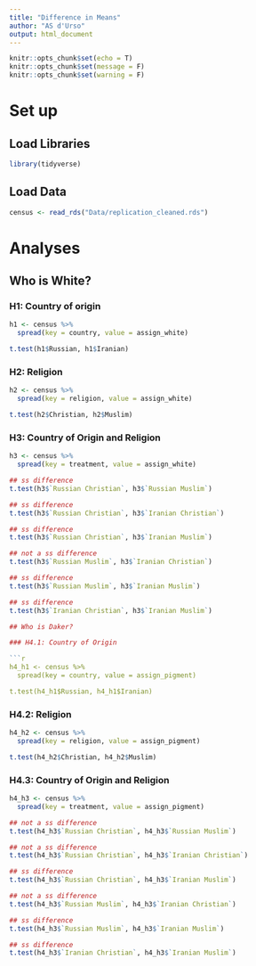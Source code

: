 ```yaml
---
title: "Difference in Means"
author: "AS d'Urso"
output: html_document
---
```


```r
knitr::opts_chunk$set(echo = T)
knitr::opts_chunk$set(message = F)
knitr::opts_chunk$set(warning = F)
```

# Set up 

## Load Libraries
```r
library(tidyverse)
```

## Load Data 

```r
census <- read_rds("Data/replication_cleaned.rds")
```

# Analyses 

## Who is White?

### H1: Country of origin
```r
h1 <- census %>%  
  spread(key = country, value = assign_white)

t.test(h1$Russian, h1$Iranian)
```

### H2: Religion
```r
h2 <- census %>%  
  spread(key = religion, value = assign_white)

t.test(h2$Christian, h2$Muslim)
```

### H3: Country of Origin and Religion 
```r
h3 <- census %>%  
  spread(key = treatment, value = assign_white)

## ss difference
t.test(h3$`Russian Christian`, h3$`Russian Muslim`)  

## ss difference
t.test(h3$`Russian Christian`, h3$`Iranian Christian`) 

## ss difference
t.test(h3$`Russian Christian`, h3$`Iranian Muslim`)  

## not a ss difference
t.test(h3$`Russian Muslim`, h3$`Iranian Christian`)  

## ss difference
t.test(h3$`Russian Muslim`, h3$`Iranian Muslim`)

## ss difference
t.test(h3$`Iranian Christian`, h3$`Iranian Muslim`)

## Who is Daker?

### H4.1: Country of Origin

```r
h4_h1 <- census %>%  
  spread(key = country, value = assign_pigment)

t.test(h4_h1$Russian, h4_h1$Iranian)
```

### H4.2: Religion 

```r
h4_h2 <- census %>%  
  spread(key = religion, value = assign_pigment)

t.test(h4_h2$Christian, h4_h2$Muslim)
```

### H4.3: Country of Origin and Religion

```r
h4_h3 <- census %>% 
  spread(key = treatment, value = assign_pigment)

## not a ss difference
t.test(h4_h3$`Russian Christian`, h4_h3$`Russian Muslim`)  

## not a ss difference
t.test(h4_h3$`Russian Christian`, h4_h3$`Iranian Christian`) 

## ss difference
t.test(h4_h3$`Russian Christian`, h4_h3$`Iranian Muslim`)  

## not a ss difference
t.test(h4_h3$`Russian Muslim`, h4_h3$`Iranian Christian`)  

## ss difference
t.test(h4_h3$`Russian Muslim`, h4_h3$`Iranian Muslim`)

## ss difference
t.test(h4_h3$`Iranian Christian`, h4_h3$`Iranian Muslim`)
```